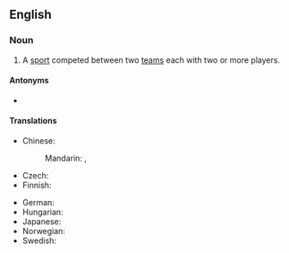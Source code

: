==English==
{{wikipedia}}

===Noun===
{{en-noun|head=[[team]] [[sport]]}}

# A [[sport]] competed between two [[teams]] each with two or more players.

====Antonyms====
* {{l|en|individual sport}}

====Translations====
{{trans-top|sport competed between two teams each with two or more players}}
* Chinese:
*: Mandarin: {{t|cmn|團隊運動|sc=Hani}}, {{t|cmn|团队运动|tr=tuánduì yùndòng|sc=Hani}}
* Czech: {{t|cs|kolektivní sport|m}}
* Finnish: {{t|fi|joukkueurheilu}}
{{trans-mid}}
* German: {{t+|de|Mannschaftssport|m}}
* Hungarian: {{t+|hu|csapatsport}}
* Japanese: {{t|ja|団体競技|tr=(dantaikyougi)|sc=Jpan}}
* Norwegian: {{t+|no|lagidrett|m}}
* Swedish: {{t+|sv|lagidrott|c}}
{{trans-bottom}}